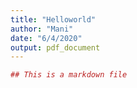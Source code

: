 ---
title: "Helloworld"
author: "Mani"
date: "6/4/2020"
output: pdf_document
---

```{r}
## This is a markdown file
```
